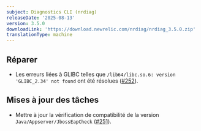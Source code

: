 ```yaml
---
subject: Diagnostics CLI (nrdiag)
releaseDate: '2025-08-13'
version: 3.5.0
downloadLink: 'https://download.newrelic.com/nrdiag/nrdiag_3.5.0.zip'
translationType: machine
---
```


## Réparer

* Les erreurs liées à GLIBC telles que `/lib64/libc.so.6: version 'GLIBC_2.34' not found` ont été résolues ([#252](https://github.com/newrelic/newrelic-diagnostics-cli/pull/252)).

## Mises à jour des tâches

* Mettre à jour la vérification de compatibilité de la version `Java/Appserver/JbossEapCheck` ([#251](https://github.com/newrelic/newrelic-diagnostics-cli/pull/251)).